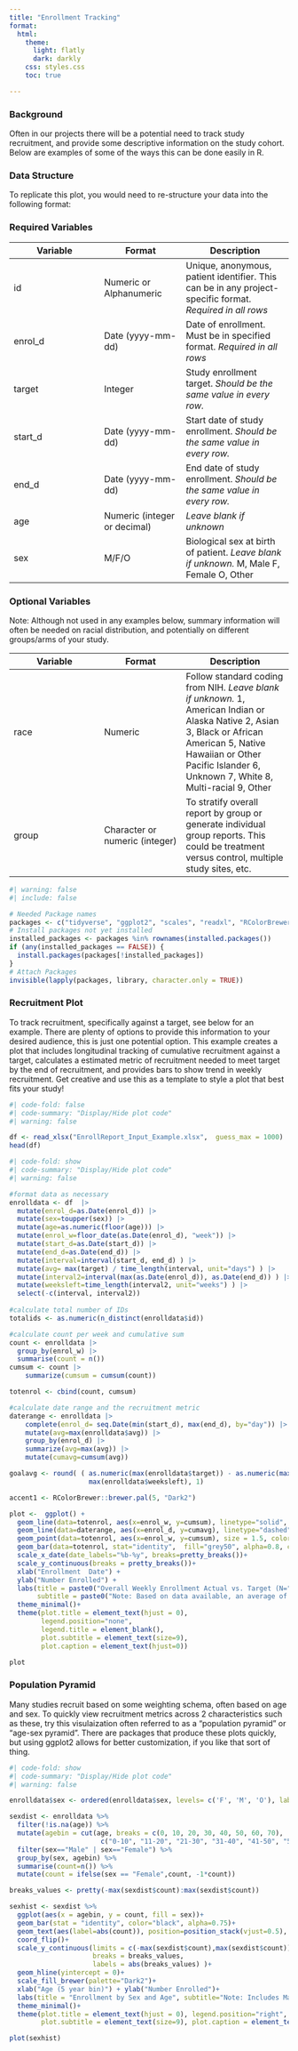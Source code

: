 ```yaml
---
title: "Enrollment Tracking"
format:
  html:
    theme: 
      light: flatly
      dark: darkly
    css: styles.css
    toc: true

---
```


### Background

Often in our projects there will be a potential need to track study recruitment, and provide some descriptive information on the study cohort. Below are examples of some of the ways this can be done easily in R. 

### Data Structure

To replicate this plot, you would need to re-structure your data into the following format:

### Required Variables
Variable	| Format	| Description
----------|---------|------------
id	|Numeric or Alphanumeric	|Unique, anonymous, patient identifier. This can be in any project-specific format. _Required in all rows_
enrol_d	|Date (yyyy-mm-dd)	|Date of enrollment. Must be in specified format.  _Required in all rows_
target	|Integer	|Study enrollment target. _Should be the same value in every row._
start_d	|Date (yyyy-mm-dd)	|Start date of study enrollment. _Should be the same value in every row._
end_d	|Date (yyyy-mm-dd)	|End date of study enrollment. _Should be the same value in every row._
age	|Numeric (integer or decimal)	|_Leave blank if unknown_
sex	|M/F/O	|Biological sex at birth of patient. _Leave blank if unknown._ M, Male F, Female O, Other

### Optional Variables
Note: Although not used in any examples below, summary information will often be needed on racial distribution, and potentially on different groups/arms of your study.

Variable	| Format	| Description
----------|---------|------------
race	|Numeric	|Follow standard coding from NIH. _Leave blank if unknown._ 1, American Indian or Alaska Native 2, Asian 3, Black or African American 5, Native Hawaiian or Other Pacific Islander 6, Unknown 7, White 8, Multi-racial 9, Other
group	|Character or numeric (integer)	|To stratify overall report by group or generate individual group reports. This could be treatment versus control, multiple study sites, etc.

```r
#| warning: false
#| include: false

# Needed Package names
packages <- c("tidyverse", "ggplot2", "scales", "readxl", "RColorBrewer" )
# Install packages not yet installed
installed_packages <- packages %in% rownames(installed.packages())
if (any(installed_packages == FALSE)) {
  install.packages(packages[!installed_packages])
}
# Attach Packages
invisible(lapply(packages, library, character.only = TRUE))


```

### Recruitment Plot

To track recruitment, specifically against a target, see below for an example. There are plenty of options to provide this information to your desired audience, this is just one potential option. This example creates a plot that includes longitudinal tracking of cumulative recruitment against a target, calculates a estimated metric of recruitment needed to meet target by the end of recruitment, and provides bars to show trend in weekly recruitment. Get creative and use this as a template to style a plot that best fits your study!

```r
#| code-fold: false
#| code-summary: "Display/Hide plot code"
#| warning: false

df <- read_xlsx("EnrollReport_Input_Example.xlsx",  guess_max = 1000)
head(df)
```

```r
#| code-fold: show
#| code-summary: "Display/Hide plot code"
#| warning: false

#format data as necessary
enrolldata <- df  |>  
  mutate(enrol_d=as.Date(enrol_d)) |>
  mutate(sex=toupper(sex)) |> 
  mutate(age=as.numeric(floor(age))) |> 
  mutate(enrol_w=floor_date(as.Date(enrol_d), "week")) |> 
  mutate(start_d=as.Date(start_d)) |> 
  mutate(end_d=as.Date(end_d)) |> 
  mutate(interval=interval(start_d, end_d) ) |> 
  mutate(avg= max(target) / time_length(interval, unit="days") ) |> 
  mutate(interval2=interval(max(as.Date(enrol_d)), as.Date(end_d)) ) |> 
  mutate(weeksleft=time_length(interval2, unit="weeks") ) |>
  select(-c(interval, interval2))
  
#calculate total number of IDs
totalids <- as.numeric(n_distinct(enrolldata$id))

#calculate count per week and cumulative sum
count <- enrolldata |>
  group_by(enrol_w) |>
  summarise(count = n()) 
cumsum <- count |>
    summarize(cumsum = cumsum(count)) 

totenrol <- cbind(count, cumsum)

#calculate date range and the recruitment metric
daterange <- enrolldata |> 
    complete(enrol_d= seq.Date(min(start_d), max(end_d), by="day")) |> 
    mutate(avg=max(enrolldata$avg)) |> 
    group_by(enrol_d) |> 
    summarize(avg=max(avg)) |> 
    mutate(cumavg=cumsum(avg))

goalavg <- round( ( as.numeric(max(enrolldata$target)) - as.numeric(max(cumsum$cumsum, na.rm =T)) ) /
                    max(enrolldata$weeksleft), 1)

accent1 <- RColorBrewer::brewer.pal(5, "Dark2")

plot <-  ggplot() + 
  geom_line(data=totenrol, aes(x=enrol_w, y=cumsum), linetype="solid", color=accent1[4]  )+ 
  geom_line(data=daterange, aes(x=enrol_d, y=cumavg), linetype="dashed")+
  geom_point(data=totenrol, aes(x=enrol_w, y=cumsum), size = 1.5, color=accent1[4]) +
  geom_bar(data=totenrol, stat="identity",  fill="grey50", alpha=0.8, color="black", aes(x=enrol_w, y=count))+
  scale_x_date(date_labels="%b-%y", breaks=pretty_breaks())+
  scale_y_continuous(breaks = pretty_breaks())+
  xlab("Enrollment  Date") + 
  ylab("Number Enrolled") + 
  labs(title = paste0("Overall Weekly Enrollment Actual vs. Target (N=",totalids, ")" ), 
       subtitle = paste0("Note: Based on data available, an average of ", goalavg, " patients need to be recruited per week to meet enrollment target.") ) +
  theme_minimal()+
  theme(plot.title = element_text(hjust = 0), 
        legend.position="none", 
        legend.title = element_blank(),
        plot.subtitle = element_text(size=9), 
        plot.caption = element_text(hjust=0)) 

plot

```

### Population Pyramid

Many studies recruit based on some weighting schema, often based on age and sex. To quickly view recruitment metrics across 2 characteristics such as these, try this visulaization often referred to as a "population pyramid" or "age-sex pyramid". There are packages that produce these plots quickly, but using ggplot2 allows for better customization, if you like that sort of thing.


```r
#| code-fold: show
#| code-summary: "Display/Hide plot code"
#| warning: false

enrolldata$sex <- ordered(enrolldata$sex, levels= c('F', 'M', 'O'), labels=c('Female', 'Male', 'Other'))

sexdist <- enrolldata %>% 
  filter(!is.na(age)) %>% 
  mutate(agebin = cut(age, breaks = c(0, 10, 20, 30, 40, 50, 60, 70),  
                       c("0-10", "11-20", "21-30", "31-40", "41-50", "51-60", "61-70" ))) |> 
  filter(sex=="Male" | sex=="Female") %>% 
  group_by(sex, agebin) %>% 
  summarise(count=n()) %>% 
  mutate(count = ifelse(sex == "Female",count, -1*count)) 

breaks_values <- pretty(-max(sexdist$count):max(sexdist$count))

sexhist <- sexdist %>%
  ggplot(aes(x = agebin, y = count, fill = sex))+
  geom_bar(stat = "identity", color="black", alpha=0.75)+
  geom_text(aes(label=abs(count)), position=position_stack(vjust=0.5), color="black",size=3)+
  coord_flip()+
  scale_y_continuous(limits = c(-max(sexdist$count),max(sexdist$count)),
                     breaks = breaks_values,
                     labels = abs(breaks_values) )+
  geom_hline(yintercept = 0)+
  scale_fill_brewer(palette="Dark2")+
  xlab("Age (5 year bin)") + ylab("Number Enrolled")+
  labs(title = "Enrollment by Sex and Age", subtitle="Note: Includes Male and Female Only") +
  theme_minimal()+
  theme(plot.title = element_text(hjust = 0), legend.position="right", legend.title = element_blank(), 
        plot.subtitle = element_text(size=9), plot.caption = element_text(hjust=0)) 

plot(sexhist)


```

